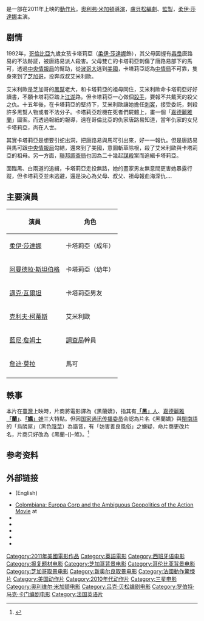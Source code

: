 {{noteTA
|T=zh-cn:致命黑兰; zh-tw:黑蘭煞; zh-hk:魅影殺機;
|1=zh-cn:致命黑兰; zh-tw:黑蘭煞; zh-hk:魅影殺機;
}}
{{Infobox film
| name            = 黑蘭煞
| original_name   = ''Colombiana''
| image           = Colombiana.jpg
| image_size      = 215px
| alt             =
| caption         = 电影海报
| director        = [[奧利弗·米加頓|奧利弗·米加頓]]
| producer        = [[盧貝松|盧貝松]]<br />{{link-fr|皮耶安居·里·波崗|Pierre-Ange Le Pogam}}
| screenplay      = 盧貝松<br />{{link-en|勞勃·馬克‧凱曼|Robert Mark Kamen}}
| starring        = {{Flat list|[[柔伊·莎達娜|柔伊·莎達娜]]<br />[[阿曼德拉·斯坦伯格|阿曼德拉·斯坦伯格]]<br />[[邁克·瓦爾坦|邁克·瓦爾坦]]<br />[[克利夫·柯蒂斯|克利夫·柯蒂斯]]<br />[[藍尼·詹姆士|藍尼·詹姆士]]<br />[[卡魯姆·布魯|卡魯姆·布魯]]<br />[[詹迪·莫拉|詹迪·莫拉]]}}
| music           = {{link-en|納瑟尼爾·麥克哈利|Nathaniel Méchaly}}
| cinematography  = 羅曼·拉庫巴斯（Romain Lacourbas）
| editing         = {{link-en|卡尼爾・戴麥納|Camille Delamarre}}
| studio          = [[歐羅巴影業|歐羅巴影業]]<br />[[Canal+|Canal+]]<br />{{link-en|TF1 Films Production|TF1 Group|TF1影業}}<br />{{link-fr|CinéCinéma}}<br />{{link-fr|A.J.O.Z. Films}}<br />Grive Productions
| distributor     = EuropaCorp. Distribution (法国)<br />[[TriStar_Pictures|TriStar Pictures]]<br>[[Stage_6_Films|Stage 6 Films]] (国际)
| released        = {{Film date|df=y|2011|07|27}}
| runtime         = 108 分钟<ref>{{cite web | url=http://www.bbfc.co.uk/AFF281048/ | title=''Colombiana'' (15) | publisher=[[British_Board_of_Film_Classification|British Board of Film Classification]] | date=31 August 2011 | accessdate=1 September 2011 | archive-date=2012-08-29 | archive-url=https://web.archive.org/web/20120829131850/http://www.bbfc.co.uk/AFF281048/ | dead-url=no }}</ref>
| country         = 法国<br />美国
| language        = 英语<br />西班牙语
| budget          = $4000万<ref>[http://www.variety.com/article/VR1118019269?refCatId=3628 "EuropaCorp sets 'Colombiana'"] {{Wayback|url=http://www.variety.com/article/VR1118019269?refCatId=3628 |date=20121109005830 }}. ''[[Variety_(magazine)|Variety]]''. Retrieved 26 August 2011.</ref><ref name="BOM" />
| gross           = $60,965,854<ref name="BOM" >{{cite web |url=http://boxofficemojo.com/movies/?id=colombiana.htm |title=Colombiana (2011) |publisher=Box Office Mojo |date=2 August 2011 |accessdate=1 September 2011 |archive-date=2011-09-08 |archive-url=https://web.archive.org/web/20110908071542/http://www.boxofficemojo.com/movies/?id=colombiana.htm |dead-url=no }}</ref>
| hk_name = 魅影殺機
| tw_name = 黑蘭煞
| cn_name = 致命黑兰
}}

{{作品名稱|name=''Colombiana''|hk=魅影殺機|tw=黑蘭煞|cn=致命黑兰}}是一部在2011年上映的[[動作片|動作片]]。[[奧利弗·米加頓|奧利弗·米加頓]][[導演|導演]]，[[盧貝松|盧貝松]][[編劇|編劇]]、[[監製|監製]]，[[柔伊·莎達娜|柔伊·莎達娜]]主演。

== 剧情 ==
1992年，[[哥倫比亞|哥倫比亞]]九歲女孩卡塔莉亞（[[柔伊·莎達娜|柔伊·莎達娜]]飾），其父母因握有[[毒梟|毒梟]]唐路易的不法跡証，被唐路易派人殺害。父母雙亡的卡塔莉亞刺傷了唐路易部下的馬可，透過[[中央情報局|中央情報局]]的幫助，從[[波哥大|波哥大]]逃到[[美國|美國]]，卡塔莉亞認為[[中情局|中情局]]不可靠，隻身來到了[[芝加哥|芝加哥]]，投奔叔叔艾米利歐。

艾米利歐是芝加哥的[[黑幫|黑幫]]老大，和卡塔莉亞的祖母同住，艾米利歐命卡塔莉亞好好讀書，不願卡塔莉亞踏上[[江湖|江湖]]路。但卡塔莉亞一心做個[[殺手|殺手]]，要報不共戴天的殺父之仇。十五年後，在卡塔莉亞的堅持下，艾米利歐讓她擔任[[刺客|刺客]]，接受委託，刺殺許多黑幫人物或者不法分子。卡塔莉亞趁機在死者們屍體上，畫一個「[[嘉德麗雅蘭|嘉德麗雅蘭]]」圖案。而透過報紙的報導，遠在哥倫比亞的仇家唐路易知道，當年仇家的女兒卡塔莉亞，尚在人世。

其實卡塔莉亞是想要引蛇出洞，把唐路易與馬可引出來，好一一報仇。但是唐路易與馬可跟[[中央情報局|中央情報局]]勾結，還來到了美國，意圖斬草除根，殺了艾米利歐與卡塔莉亞的祖母。另一方面，[[聯邦調查局|聯邦調查局]]也因為二十幾起[[謀殺|謀殺]]案而追緝卡塔莉亞。

面臨黑、白兩道的追緝，卡塔莉亞走投無路，她的畫家男友無意間更害她暴露行蹤，但卡塔莉亞並未逃避，還是決心為父母、叔父、祖母報血海深仇....

== 主要演員 ==
{| class="wikitable" style="text-align: center;"
|-
! 演員
! 角色
|-
| [[柔伊·莎達娜|柔伊·莎達娜]] || 卡塔莉亞（成年）
|-
| [[阿曼德拉·斯坦伯格|阿曼德拉·斯坦伯格]] || 卡塔莉亞（幼年）
|-
| [[邁克·瓦爾坦|邁克·瓦爾坦]] || 卡塔莉亞男友
|-
| [[克利夫·柯蒂斯|克利夫·柯蒂斯]] || 艾米利歐
|-
| [[藍尼·詹姆士|藍尼·詹姆士]] || [[調查局|調查局]]幹員
|-
| [[詹迪·莫拉|詹迪·莫拉]] || 馬可
|-
|}

== 軼事 ==
本片在[[臺灣|臺灣]]上映時，片商將電影譯為《黑蘭嬌》，指其有[[黑人|'''「黑」'''人]]、[[嘉德麗雅蘭|嘉德麗雅'''「蘭」''']]、[[美女|'''「嬌」'''娃]]三大特點。但因[[中华民国国家通讯传播委员会|国家通讯传播委员]]会認為片名《黑蘭嬌》與[[閩南語|閩南語]]的「烏膦屌」（黑色[[陰莖|陰莖]]）為諧音，有「妨害善良風俗」之嫌疑，命片商更改片名，片商只好改為《黑蘭-{}-煞》。<ref>{{cite news |date=2011-09-04 |title=〈獨家〉「黑蘭嬌」片名被封殺！　影商抗議標準 |url=https://news.tvbs.com.tw/other/65639 |accessdate=2020-12-19}}</ref>

==参考资料==
{{reflist}}

==外部链接==
* {{Official website|http://www.colombiana-movie.com}} (English)
* [http://sensesofcinema.com/2012/feature-articles/colombiana-europa-corp-and-the-ambiguous-geopolitics-of-the-action-movie/ Colombiana: Europa Corp and the Ambiguous Geopolitics of the Action Movie] {{Wayback|url=http://sensesofcinema.com/2012/feature-articles/colombiana-europa-corp-and-the-ambiguous-geopolitics-of-the-action-movie/ |date=20200629010852 }} at {{link-en|感官電影|Senses of Cinema}}
* {{IMDb title|1657507|Colombiana}}
* {{allrovi movie|523968|Colombiana}}
* {{mojo title|colombiana|Colombiana}}
* {{rotten-tomatoes|colombiana|Colombiana}}
* {{metacritic film|colombiana|Colombiana}}

{{Olivier Megaton}}
{{DEFAULTSORT:Colombiana}}
[[Category:2011年美國電影作品|Category:2011年美國電影作品]]
[[Category:英語電影|Category:英語電影]]
[[Category:西班牙语电影|Category:西班牙语电影]]
[[Category:报复题材电影|Category:报复题材电影]]
[[Category:芝加哥背景电影|Category:芝加哥背景电影]]
[[Category:哥伦比亚背景电影|Category:哥伦比亚背景电影]]
[[Category:芝加哥取景电影|Category:芝加哥取景电影]]
[[Category:新奥尔良取景电影|Category:新奥尔良取景电影]]
[[Category:法國動作驚悚片|Category:法國動作驚悚片]]
[[Category:美国动作片|Category:美国动作片]]
[[Category:2010年代动作片|Category:2010年代动作片]]
[[Category:三星电影|Category:三星电影]]
[[Category:奥利维尔·米加顿电影|Category:奥利维尔·米加顿电影]]
[[Category:吕克·贝松编剧电影|Category:吕克·贝松编剧电影]]
[[Category:罗伯特·马克·卡门编剧电影|Category:罗伯特·马克·卡门编剧电影]]
[[Category:法国英语片|Category:法国英语片]]